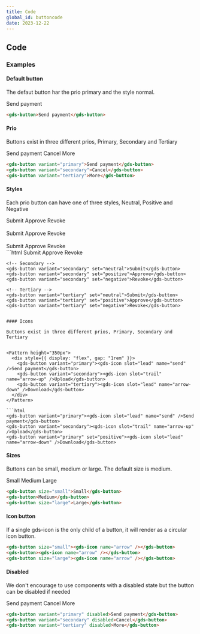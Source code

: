 ```yaml
---
title: Code
global_id: buttoncode
date: 2023-12-22
---
```


## Code

### Examples

#### Default button

The defaut button har the prio primary and the style normal.

<Pattern height="350px">
  <gds-button>Send payment</gds-button>
</Pattern>

```html
<gds-button>Send payment</gds-button>
```

#### Prio

Buttons exist in three different prios, Primary, Secondary and Tertiary

<Pattern height="350px">
  <div style={{ display: "flex", gap: "1rem" }}>
    <gds-button variant="primary">Send payment</gds-button>
    <gds-button variant="secondary">Cancel</gds-button>
    <gds-button variant="tertiary">More</gds-button>
  </div>
</Pattern>

```html
<gds-button variant="primary">Send payment</gds-button>
<gds-button variant="secondary">Cancel</gds-button>
<gds-button variant="tertiary">More</gds-button>
```

#### Styles

Each prio button can have one of three styles, Neutral, Positive and Negative

<Pattern height="350px">
  <div style={{ display: "flex", gap: "1rem" }}>
    <gds-button set="neutral">Submit</gds-button>
    <gds-button set="positive">Approve</gds-button>
    <gds-button set="negative">Revoke</gds-button>
  </div>
  <br />
  <div style={{ display: "flex", gap: "1rem" }}>
    <gds-button variant="secondary" set="neutral">Submit</gds-button>
    <gds-button variant="secondary" set="positive">Approve</gds-button>
    <gds-button variant="secondary" set="negative">Revoke</gds-button>
  </div>
  <br />
  <div style={{ display: "flex", gap: "1rem" }}>
    <gds-button variant="tertiary" set="neutral">Submit</gds-button>
    <gds-button variant="tertiary" set="positive">Approve</gds-button>
    <gds-button variant="tertiary" set="negative">Revoke</gds-button>
  </div>
</Pattern>
```html
    <!-- Primary -->
    <gds-button set="neutral">Submit</gds-button>
    <gds-button set="positive">Approve</gds-button>
    <gds-button set="negative">Revoke</gds-button>
    
    <!-- Secondary -->
    <gds-button variant="secondary" set="neutral">Submit</gds-button>
    <gds-button variant="secondary" set="positive">Approve</gds-button>
    <gds-button variant="secondary" set="negative">Revoke</gds-button>

    <!-- Tertiary -->
    <gds-button variant="tertiary" set="neutral">Submit</gds-button>
    <gds-button variant="tertiary" set="positive">Approve</gds-button>
    <gds-button variant="tertiary" set="negative">Revoke</gds-button>

````

#### Icons

Buttons exist in three different prios, Primary, Secondary and Tertiary


<Pattern height="350px">
  <div style={{ display: "flex", gap: "1rem" }}>
    <gds-button variant="primary"><gds-icon slot="lead" name="send" />Send payment</gds-button>
    <gds-button variant="secondary"><gds-icon slot="trail" name="arrow-up" />Upload</gds-button>
    <gds-button variant="tertiary"><gds-icon slot="lead" name="arrow-down" />Download</gds-button>
  </div>
</Pattern>

```html
<gds-button variant="primary"><gds-icon slot="lead" name="send" />Send payment</gds-button>
<gds-button variant="secondary"><gds-icon slot="trail" name="arrow-up" />Upload</gds-button>
<gds-button variant="primary" set="positive"><gds-icon slot="lead" name="arrow-down" />Download</gds-button>
````

#### Sizes

Buttons can be small, medium or large. The default size is medium.

<Pattern height="350px">
  <div style={{ display: "flex", gap: "1rem" }}>
    <gds-button size="small">Small</gds-button>
    <gds-button>Medium</gds-button>
    <gds-button size="large">Large</gds-button>
  </div>
</Pattern>

```html
<gds-button size="small">Small</gds-button>
<gds-button>Medium</gds-button>
<gds-button size="large">Large</gds-button>
```

#### Icon button

If a single gds-icon is the only child of a button, it will render as a circular icon button.

<Pattern height="350px">
  <div style={{ display: "flex", gap: "1rem" }}>
    <gds-button size="small"><gds-icon name="arrow" /></gds-button>
    <gds-button><gds-icon name="arrow" /></gds-button>
    <gds-button size="large"><gds-icon name="arrow" /></gds-button>
  </div>
</Pattern>

```html
<gds-button size="small"><gds-icon name="arrow" /></gds-button>
<gds-button><gds-icon name="arrow" /></gds-button>
<gds-button size="large"><gds-icon name="arrow" /></gds-button>
```

#### Disabled

We don't encourage to use components with a disabled state but the button can be disabled if needed

<Pattern height="350px">
  <div style={{ display: "flex", gap: "1rem" }}>
    <gds-button variant="primary" disabled>Send payment</gds-button>
    <gds-button variant="secondary" disabled>Cancel</gds-button>
    <gds-button variant="tertiary" disabled>More</gds-button>
  </div>
</Pattern>

```html
<gds-button variant="primary" disabled>Send payment</gds-button>
<gds-button variant="secondary" disabled>Cancel</gds-button>
<gds-button variant="tertiary" disabled>More</gds-button>
```